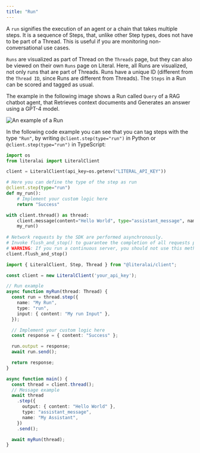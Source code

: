 ```yaml
---
title: "Run"
---
```


A `run` signifies the execution of an agent or a chain that takes multiple steps. It is a sequence of Steps, that, unlike other Step types, does not have to be part of a Thread. This is useful if you are monitoring non-conversational use cases.

`Runs` are visualized as part of Thread on the `Threads` page, but they can also be viewed on their own `Runs` page on Literal. Here, all Runs are visualized, not only runs that are part of Threads. Runs have a unique ID (different from the `Thread ID`, since Runs are different from Threads). The `Steps` in a Run can be scored and tagged as usual.

The example in the following image shows a Run called `Query` of a RAG chatbot agent, that Retrieves context documents and Generates an answer using a GPT-4 model.

<Frame caption="An example of a Run on Literal">     
  <img
    src="/images/run-example.png"
    alt="An example of a Run"
  />
</Frame>

In the following code example you can see that you can tag steps with the type `"Run"`, by writing `@client.step(type="run")` in Python or `@client.step(type="run")` in TypeScript:

<CodeGroup>

```python Python
import os
from literalai import LiteralClient

client = LiteralClient(api_key=os.getenv("LITERAL_API_KEY"))

# Here you can define the type of the step as run
@client.step(type="run")
def my_run():
    # Implement your custom logic here
    return "Success"

with client.thread() as thread:
    client.message(content="Hello World", type="assistant_message", name="My Assistant")
    my_run()
    
# Network requests by the SDK are performed asynchronously.
# Invoke flush_and_stop() to guarantee the completion of all requests prior to the process termination.
# WARNING: If you run a continuous server, you should not use this method.
client.flush_and_stop()
```

```typescript TypeScript
import { LiteralClient, Step, Thread } from "@literalai/client";

const client = new LiteralClient('your_api_key');

// Run example
async function myRun(thread: Thread) {
  const run = thread.step({
    name: "My Run",
    type: "run",
    input: { content: "My run Input" },
  });

  // Implement your custom logic here
  const response = { content: "Success" };

  run.output = response;
  await run.send();

  return response;
}

async function main() {
  const thread = client.thread();
  // Message example
  await thread
    .step({
      output: { content: "Hello World" },
      type: "assistant_message",
      name: "My Assistant",
    })
    .send();

  await myRun(thread);
}

```

</CodeGroup>